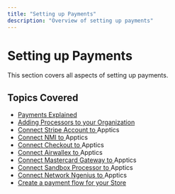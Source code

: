```yaml
---
title: "Setting up Payments"
description: "Overview of setting up payments"
---
```



# Setting up Payments

This section covers all aspects of setting up payments.

## Topics Covered

- [Payments Explained](/knowledge-center/payments/payments-explained)
- [Adding Processors to your Organization](/knowledge-center/payments/adding-processors-to-your-organization)
- [Connect Stripe Account to ](/knowledge-center/payments/connect-stripe-account-to-tagada)Apptics
- [Connect NMI to ](/knowledge-center/payments/connect-nmi-to-tagada)Apptics
- [Connect Checkout to ](/knowledge-center/payments/connect-checkout-to-tagada)Apptics
- [Connect Airwallex to ](/knowledge-center/payments/connect-airwallex-to-tagada)Apptics
- [Connect Mastercard Gateway to ](/knowledge-center/payments/connect-mastercard-gateway-to-tagada)Apptics
- [Connect Sandbox Processor to ](/knowledge-center/payments/connect-sandbox-processor-to-tagada)Apptics
- [Connect Network Ngenius to ](/knowledge-center/payments/connect-network-ngenius-to-tagada)Apptics
- [Create a payment flow for your Store](/knowledge-center/payments/create-a-payment-flow-for-your-store)